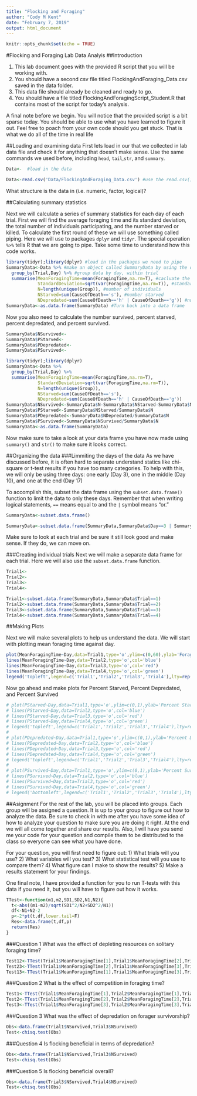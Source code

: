 ```yaml
---
title: "Flocking and Foraging"
author: "Cody M Kent"
date: "February 7, 2019"
output: html_document
---
```


```r
knitr::opts_chunk$set(echo = TRUE)
```

#Flocking and Foraging Lab Data Analyis
##Introduction

1) This lab document goes with the provided R script that you will be working with.
2) You should have a second csv file titled FlockingAndForaging_Data.csv saved in the data folder.
3) This data file should already be cleaned and ready to go.
4) You should have a file titled FlockingAndForagingScript_Student.R that contains most of the script for today's analysis.

A final note before we begin. You will notice that the provided script is a bit sparse today. You should be able to use what you have learned to figure it out. Feel free to poach from your own code should you get stuck. That is what we do all of the time in real life

##Loading and examining data
First lets load in our that we collected in lab data file and check it for anything that doesn't make sense. Use the same commands we used before, including `head`, `tail`,`str`, and `summary`.

```r
Data<-  #load in the data
```
```r
Data<-read.csv('Data/FlockingAndForaging_Data.csv') #use the read.csv() file to load in the data
```

What structure is the data in (i.e. numeric, factor, logical)?


##Calculating summary statistics

Next we will calculate a series of summary statistics for each day of each trial. First we will find the average foraging time and its standard deviation, the total number of individuals participating, and the number starved or killed. To calculate the first round of these we will use something called piping. Here we will use to packages `dplyr` and `tidyr`. The special operation `%>%` tells R that we are going to pipe. Take some time to understand how this code works.


```r
library(tidyr);library(dplyr) #load in the packages we need to pipe
SummaryData<-Data %>% #make an object called SummaryData by using the object Data
  group_by(Trial,Day) %>% #group data by day, within trial
  summarise(MeanForagingTime=mean(ForagingTime,na.rm=T), #cacluate the average foraging time
            StandardDeviation=sqrt(var(ForagingTime,na.rm=T)), #standard deviation of foraging time
            N=length(unique(Group)), #number of individuals
            NStarved=sum(CauseOfDeath=='s'), #number starved
            NDepredated=sum(CauseOfDeath=='h' | CauseOfDeath=='g')) #number depredated
SummaryData<-as.data.frame(SummaryData) #Turn back into a data frame
```

Now you also need to calculate the number survived, percent starved, percent depredated, and percent survived. 

```r
SummaryData$NSurvived<-
SummaryData$PStarved<-
SummaryData$PDepredated<-
SummaryData$PSurvived<-
```

```r
library(tidyr);library(dplyr)
SummaryData<-Data %>%
  group_by(Trial,Day) %>%
  summarise(MeanForagingTime=mean(ForagingTime,na.rm=T),
            StandardDeviation=sqrt(var(ForagingTime,na.rm=T)),
            N=length(unique(Group)),
            NStarved=sum(CauseOfDeath=='s'),
            NDepredated=sum(CauseOfDeath=='h' | CauseOfDeath=='g'))
SummaryData$NSurvived<-SummaryData$N-SummaryData$NStarved-SummaryData$NDepredated
SummaryData$PStarved<-SummaryData$NStarved/SummaryData$N
SummaryData$PDepredated<-SummaryData$NDepredated/SummaryData$N
SummaryData$PSurvived<-SummaryData$NSurvived/SummaryData$N
SummaryData<-as.data.frame(SummaryData)
```

Now make sure to take a look at your data frame you have now made using `summary()` and `str()` to make sure it looks correct.


##Organizing the data
###Limmiting the days of the data
As we have discussed before, it is often hard to separate understand statics like chi-square or t-test results if you have too many categories. To help with this, we will only be using three days: one early (Day 3), one in the middle (Day 10), and one at the end (Day 17)

To accomplish this, subset the data frame using the `subset.data.frame()` function to limit the data to only these days. Remember that when writing logical statements, `==` means equal to and the `|` symbol means "or."

```r
SummaryData<-subset.data.frame()

```

```r

SummaryData<-subset.data.frame(SummaryData,SummaryData$Day==3 | SummaryData$Day==10 |SummaryData$Day==17)

```

Make sure to look at each trial and be sure it still look good and make sense. If they do, we can move on.

###Creating individual trials
Next we will make a separate data frame for each trial. Here we will also use the `subset.data.frame` function. 
```r
Trial1<-
Trial2<-
Trial3<-
Trial4<-
```

```r
Trial1<-subset.data.frame(SummaryData,SummaryData$Trial==1)
Trial2<-subset.data.frame(SummaryData,SummaryData$Trial==2)
Trial3<-subset.data.frame(SummaryData,SummaryData$Trial==3)
Trial4<-subset.data.frame(SummaryData,SummaryData$Trial==4)
```

##Making Plots

Next we will make several plots to help us understand the data. We will start with plotting mean foraging time against day. 

```r
plot(MeanForagingTime~Day,data=Trial1,type='o',ylim=c(0,60),ylab='Foraging Time (s)')
lines(MeanForagingTime~Day,data=Trial2,type='o',col='blue')
lines(MeanForagingTime~Day,data=Trial3,type='o',col='red')
lines(MeanForagingTime~Day,data=Trial4,type='o',col='green')
legend('topleft',legend=c('Trial1','Trial2','Trial3','Trial4'),lty=rep(1,4),pch=rep(1,4),col=c('black','blue','red','green'))
```

Now go ahead and make plots for Percent Starved, Percent Depredated, and Percent Survived

```r
# plot(PStarved~Day,data=Trial1,type='o',ylim=c(0,1),ylab='Percent Starved')
# lines(PStarved~Day,data=Trial2,type='o',col='blue')
# lines(PStarved~Day,data=Trial3,type='o',col='red')
# lines(PStarved~Day,data=Trial4,type='o',col='green')
# legend('topleft',legend=c('Trial1','Trial2','Trial3','Trial4'),lty=rep(1,4),pch=rep(1,4),col=c('black','blue','red','green'))
# 
# plot(PDepredated~Day,data=Trial1,type='o',ylim=c(0,1),ylab='Percent Depredated')
# lines(PDepredated~Day,data=Trial2,type='o',col='blue')
# lines(PDepredated~Day,data=Trial3,type='o',col='red')
# lines(PDepredated~Day,data=Trial4,type='o',col='green')
# legend('topleft',legend=c('Trial1','Trial2','Trial3','Trial4'),lty=rep(1,4),pch=rep(1,4),col=c('black','blue','red','green'))
# 
# plot(PSurvived~Day,data=Trial1,type='o',ylim=c(0,1),ylab='Percent Survived')
# lines(PSurvived~Day,data=Trial2,type='o',col='blue')
# lines(PSurvived~Day,data=Trial3,type='o',col='red')
# lines(PSurvived~Day,data=Trial4,type='o',col='green')
# legend('bottomleft',legend=c('Trial1','Trial2','Trial3','Trial4'),lty=rep(1,4),pch=rep(1,4),col=c('black','blue','red','green'))
```
##Asignment
For the rest of the lab, you will be placed into groups. Each group will be assigned a question. It is up to your group to figure out how to analyze the data. Be sure to check in with me after you have some idea of how to analyze your question to make sure you are doing it right. At the end we will all come together and share our results. Also, I will have you send me your code for your question and compile them to be distributed to the class so everyone can see what you have done.

For your question, you will first need to figure out:
1) What trials will you use?
2) What variables will you test?
3) What statistical test will you use to compare them?
4) What figure can I make to show the results?
5) Make a results statement for your findings. 

One final note, I have provided a function for you to run T-tests with this data if you need it, but you will have to figure out how it works.

```r
TTest<-function(m1,m2,SD1,SD2,N1,N2){
  t<-abs((m1-m2)/sqrt(SD1^2/N2+SD2^2/N1))
  df<-N1+N2-2
  p<-2*pt(t,df,lower.tail=F)
  Res<-data.frame(t,df,p)
  return(Res)
}
```


###Question 1
What was the effect of depleting resources on solitary foraging time?


```r
Test12<-TTest(Trial1$MeanForagingTime[1],Trial1$MeanForagingTime[2],Trial1$StandardDeviation[1],Trial1$StandardDeviation[2],Trial1$N[1],Trial1$N[2])
Test23<-TTest(Trial1$MeanForagingTime[2],Trial1$MeanForagingTime[3],Trial1$StandardDeviation[2],Trial1$StandardDeviation[3],Trial1$N[2],Trial1$N[3])
Test13<-TTest(Trial1$MeanForagingTime[1],Trial1$MeanForagingTime[3],Trial1$StandardDeviation[1],Trial1$StandardDeviation[3],Trial1$N[1],Trial1$N[3])
```



###Question 2
What is the effect of competition in foraging time?

```r
Test1<-TTest(Trial1$MeanForagingTime[1],Trial2$MeanForagingTime[1],Trial1$StandardDeviation[1],Trial2$StandardDeviation[1],Trial1$N[1],Trial2$N[1])
Test2<-TTest(Trial1$MeanForagingTime[2],Trial2$MeanForagingTime[2],Trial1$StandardDeviation[2],Trial2$StandardDeviation[2],Trial1$N[2],Trial2$N[2])
Test3<-TTest(Trial1$MeanForagingTime[3],Trial2$MeanForagingTime[3],Trial1$StandardDeviation[3],Trial2$StandardDeviation[3],Trial1$N[3],Trial2$N[3])

```

###Question 3
What was the effect of depredation on forager survivorship?

```r
Obs<-data.frame(Trial1$NSurvived,Trial3$NSurvived)
Test<-chisq.test(Obs)
```

###Question 4
Is flocking beneficial in terms of depredation?

```r
Obs<-data.frame(Trial1$NSurvived,Trial3$NSurvived)
Test<-chisq.test(Obs)
```

###Question 5
Is flocking beneficial overall?

```r
Obs<-data.frame(Trial3$NSurvived,Trial4$NSurvived)
Test<-chisq.test(Obs)
```